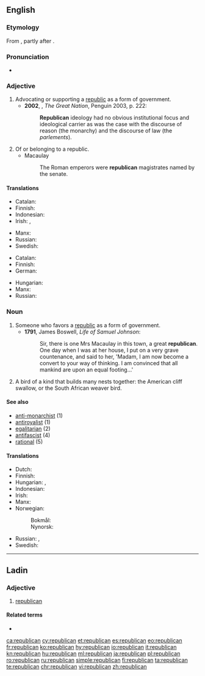 {{also|Republican}}
==English==

===Etymology===
From {{suffix|republic|an}}, partly after {{etyl|fr|en}} {{term|républicain|lang=fr}}.

===Pronunciation===
* {{a|UK}} {{IPA|/ɹɪˈpʌblɪkən/}}

===Adjective===
{{en-adj}}

# Advocating or supporting a [[republic]] as a form of government. {{defdate|from 17th c.}}
#* '''2002''', {{w|Colin Jones (historian)|Colin Jones}}, ''The Great Nation'', Penguin 2003, p. 222:
#*: '''Republican''' ideology had no obvious institutional focus and ideological carrier as was the case with the discourse of reason (the monarchy) and the discourse of law (the ''parlements'').
# Of or belonging to a republic. {{defdate|from 17th c.}}
#* Macaulay
#*: The Roman emperors were '''republican''' magistrates named by the senate.

====Translations====
{{trans-top|favoring a republic}}
* Catalan: {{t|ca|republicà}}
* Finnish: {{t+|fi|tasavaltalainen}}
* Indonesian: {{t+|id|republiken}}
* Irish: {{t|ga|poblachtach}}, {{t|ga|poblachtánach}}
{{trans-mid}}
* Manx: {{t|gv|pobblaghtagh}}
* Russian: {{t+|ru|республиканский|tr=respublikánskij|sc=Cyrl}}
* Swedish: {{t|sv|republikansk}}
{{trans-bottom}}

{{trans-top|of or belonging to a republic}}
* Catalan: {{t|ca|republicà}}
* Finnish: {{t+|fi|tasavaltalainen}}
* German: {{t+|de|republikanisch}}
{{trans-mid}}
* Hungarian: {{t+|hu|köztársasági}}
* Manx: {{t|gv|pobblaghtagh}}
* Russian: {{t+|ru|республиканский|tr=respublikánskij|sc=Cyrl}}
{{trans-bottom}}

===Noun===
{{en-noun}}

# Someone who favors a [[republic]] as a form of government. {{defdate|from 17th c.}}
#* '''1791''', James Boswell, ''Life of Samuel Johnson'':
#*: Sir, there is one Mrs Macaulay in this town, a great '''republican'''. One day when I was at her house, I put on a very grave countenance, and said to her, 'Madam, I am now become a convert to your way of thinking. I am convinced that all mankind are upon an equal footing...'
# A bird of a kind that builds many nests together: the American cliff swallow, or the South African weaver bird.

====See also====
* [[anti-monarchist]] (1)
* [[antiroyalist]] (1)
* [[egalitarian]] (2)
* [[antifascist]] (4)
* [[rational]] (5)

====Translations====
{{trans-top|someone who favors a republic}}
* Dutch: {{t+|nl|republikein}}
* Finnish: {{t+|fi|tasavaltalainen}}
* Hungarian: {{t+|hu|republikánus}}, {{t|hu|köztársaságpárti}}
* Indonesian: {{t+|id|republiken}}
* Irish: {{t|ga|poblachtach|m}}
* Manx: {{t|gv|pobblaghtagh|m}}
* Norwegian:
*: Bokmål: {{t+|nb|republikaner|m}}
*: Nynorsk: {{t|nn|republikanar|m}}
{{trans-mid}}
* Russian: {{t+|ru|республиканец|m|tr=respublikánec|sc=Cyrl}}, {{t+|ru|республиканка|f|tr=respublikánka|sc=Cyrl}}
* Swedish: {{t+|sv|republikan|c}}
{{trans-bottom}}
----
==Ladin==

===Adjective===
{{lld-adj|republican}}

# [[#English|republican]]

====Related terms====
* {{l|lld|republica}}

[[ca:republican]]
[[cy:republican]]
[[et:republican]]
[[es:republican]]
[[eo:republican]]
[[fr:republican]]
[[ko:republican]]
[[hy:republican]]
[[io:republican]]
[[it:republican]]
[[kn:republican]]
[[hu:republican]]
[[ml:republican]]
[[ja:republican]]
[[pl:republican]]
[[ro:republican]]
[[ru:republican]]
[[simple:republican]]
[[fi:republican]]
[[ta:republican]]
[[te:republican]]
[[chr:republican]]
[[vi:republican]]
[[zh:republican]]